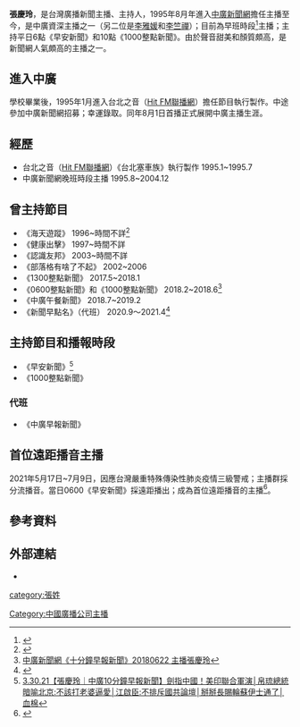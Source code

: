 {{BLPsources|time=2021-05-03T05:16:38+00:00}}
{{主播資訊
| 主播頭銜     = [[中廣新聞網|中廣新聞網]]主播
| 主播姓名     = 張慶玲
| 主播英文名字 = 
| 暱稱         =  漂漂
| 綽號         =
| 主播照片檔案 = 
| 主播照片尺寸 = 
| 主播照片圖說 = 
| 主播出生年分 = 
| 主播出生日期 = 5月11日
| 出生地       = {{TWN}}
| 主播逝世年分 = 
| 主播逝世日期 = 
| 逝世地       = 
| 國籍         = {{ROC}}
| 籍貫         = 台南市
| 星座         = 金牛
| 最高學歷 =  
| 婚姻狀況     = 
| 配偶         = 
| 信仰宗教     = 
| 官方網站     = 
| 備註         = 
|}}

''' 張慶玲'''，是台灣廣播新聞主播、主持人，1995年8月年進入[[中廣新聞網|中廣新聞網]]擔任主播至今，是中廣資深主播之一（另二位是[[李雅媛|李雅媛]]和[[李竺禪|李竺禪]]）；目前為早班時段<ref>{{Cite web |url=https://www.youtube.com/watch?v=kvzEDx1iOFU |title=中廣整點新聞 - Opening(2015-08-10 08：00)張慶玲 |access-date=2021-04-12 |archive-date=2021-04-12 |archive-url=https://web.archive.org/web/20210412025504/https://www.youtube.com/watch?v=kvzEDx1iOFU |dead-url=no }}</ref>主播；主持平日6點《早安新聞》和10點《1000整點新聞》。由於聲音甜美和顏質頗高，是新聞網人氣頗高的主播之一。

==進入中廣==
學校畢業後，1995年1月進入台北之音（[[Hit_FM聯播網|Hit FM聯播網]]）擔任節目執行製作。中途參加中廣新聞網招募；幸運錄取。同年8月1日首播正式展開中廣主播生涯。
==經歷==
* 台北之音（[[Hit_FM聯播網|Hit FM聯播網]]）《台北塞車族》執行製作 1995.1~1995.7
* 中廣新聞網晚班時段主播 1995.8~2004.12

==曾主持節目==
* 《海天遊蹤》 1996~時間不詳<ref>{{Cite web |url=https://www.youtube.com/watch?v=m6RgYHDP1IE |title=中廣 海天遊蹤 1998-11-22 |access-date=2021-06-02 |archive-date=2021-06-03 |archive-url=https://web.archive.org/web/20210603034135/https://www.youtube.com/watch?v=m6RgYHDP1IE |dead-url=no }}</ref>
* 《健康出擊》 1997~時間不詳
* 《認識友邦》 2003~時間不詳
* 《部落格有啥了不起》 2002~2006
* 《1300整點新聞》 2017.5~2018.1
* 《0600整點新聞》和《1000整點新聞》 2018.2~2018.6<ref>[https://www.youtube.com/watch?v=mSXBGlJQit0 中廣新聞網《十分鐘早報新聞》20180622 主播張慶玲]</ref>
* 《中廣午餐新聞》 2018.7~2019.2
* 《新聞早點名》（代班） 2020.9～2021.4<ref>{{Cite web |url=https://www.youtube.com/watch?v=6VKdyeFulC0&list=PLgcXxbs__a447qG8LgNq2V_gXON8MXhpr&index=36 |title=4.12.21【張慶玲｜新聞早點名】台股股東會旺季?520行情?-萬寶投顧朱成志｜認識創傷後壓力症候群-遠東聯合診所身心科吳佳璇醫師 |access-date=2021-06-02 |archive-date=2021-06-02 |archive-url=https://web.archive.org/web/20210602221459/https://www.youtube.com/watch?v=6VKdyeFulC0&list=PLgcXxbs__a447qG8LgNq2V_gXON8MXhpr&index=36 |dead-url=no }}</ref>

==主持節目和播報時段==
*《早安新聞》<ref>[https://www.youtube.com/watch?v=oNdRmKmw4R4 3.30.21【張慶玲｜中廣10分鐘早報新聞】劍指中國！美印聯合軍演│帛琉總統暗喻北京:不該打老婆逼愛│江啟臣:不排斥國共論壇│掰掰長賜輪蘇伊士通了│血棉]</ref>
*《1000整點新聞》
===代班===
*《中廣早報新聞》

==首位遠距播音主播==
2021年5月17日~7月9日，因應台灣嚴重特殊傳染性肺炎疫情三級警戒；主播群採分流播音。當日0600《早安新聞》採遠距播出；成為首位遠距播音的主播<ref>{{Cite web |url=https://www.youtube.com/watch?v=D7TIpfF-KQY&t=2s |title=5.17.21【張慶玲｜中廣10分鐘早報新聞 】台灣急需火神山?雙北自主封城 南部防逃難潮│掰掰蘋果日報│台股壓力測試 小白震撼教育 |access-date=2021-07-01 |archive-date=2021-05-19 |archive-url=https://web.archive.org/web/20210519122529/https://www.youtube.com/watch?v=D7TIpfF-KQY&t=2s |dead-url=no }}</ref>。

==參考資料==
<references />

==外部連結==
*{{Facebook|BCCNEWS0511}}

[[Category:中國廣播公司主播|Category:中國廣播公司主播]]
[[category:張姓|category:張姓]]